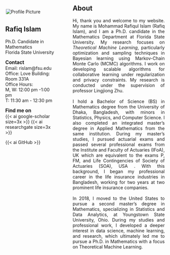 <script async src="https://pagead2.googlesyndication.com/pagead/js/adsbygoogle.js?client=ca-pub-6878992848042528"
     crossorigin="anonymous"></script>  

:::: {.columns}
::: {.column width="35%"}
<img align="center" src='/_assets/images/profile.png' class='oval-image' alt='Profile Picture' style='align-right; margin-left: 2px; margin-bottom: 5px; margin-top: 30px'>  

## Rafiq Islam  
Ph.D. Candidate in Mathematics  
<a href='https://fsu.edu' target='_blank' style='text-decoration:none'>Florida State University</a>  

<span style='font-size: 1.1em; font-weight: bold; margin-top: 50px; margin-bottom: 50px;'>Contact</span>  
    Email: <a href="mailto:rislam@fsu.edu" style="text-decoration:none"> rislam@fsu.edu</a>  
    Office: <a href="https://maps.app.goo.gl/p25RvKR6jiecRYsG9" target="_blank" style="text-decoration:none"> Love Building: Room 331A</a>  
    Office Hours: <br>
    M, W: 12:00 pm -1:00 pm <br>
    T: 11:30 am - 12:30 pm  

<span style='font-size: 1.1em; font-weight: bold; margin-top: 50px; margin-bottom: 50px;'>Find me on</span>  
<a href="https://scholar.google.com/citations?user=gTz5r68AAAAJ&hl=en" alt='Google Scholar' target="_blank" style="text-decoration:none"> {{< ai google-scholar size=3x >}} </a> <a href="https://www.researchgate.net/profile/Mohammad-Rafiqul-Islam-5" alt='ResearchGate' target="_blank" style="text-decoration:none"> {{< ai researchgate size=3x >}} </a> 


{{< ai GitHub >}}


:::  

::: {.column width="2%"}
:::

::: {.column width="63%"}

## About
<p style="text-align: justify">   
    Hi, thank you and welcome to my website. My name is Mohammad Rafiqul Islam (Rafiq Islam), and I am
    a Ph.D. candidate in the Mathematics Department at Florida State University. My research focuses on *Theoretical Machine Learning*, particularly optimization and sampling techniques in Bayesian learning using Markov-Chain Monte Carlo (MCMC) algorithms. I work on developing scalable algorithms for collaborative learning under regularization and privacy constraints. My research is conducted under the supervision of professor <a href="https://www.math.fsu.edu/DepartmentNews/Articles/Fac_Zhu.math" style="text-decoration:none" target="_blank"> Lingjiong Zhu</a>.<br>
    <br>
    I hold a Bachelor of Science (BS) in Mathematics degree from the <a href="https://www.du.ac.bd" style="text-decoration: none" target="_blank"> University of Dhaka, Bangladesh</a>, with minors in Statistics, Physics, and Computer Science. I also completed an integrated master's degree in Applied Mathematics from the same institution. During my master's studies, I pursued actuarial exams and passed several professional exams from the <a href="https://www.ifoa.org.uk" style="text-decoration:none" target="_blank">Institute and Faculty of Actuaries (IFoA), UK </a> which are equivalent to the exams P, FM, and Life Contingencies of <a href="https://www.soa.org" style="text-decoration:none" target="_blank"> Society of Actuaries (SOA), USA </a>. With this background, I began my professional career in the life insurance industries in Bangladesh, working for two years at two prominent life insurance companies.<br>
    <br>
    In 2018, I moved to the United States to pursue a second master’s degree in Mathematics, specializing in Statistics and Data Analytics, at Youngstown State University, Ohio. During my studies and professional work, I developed a deeper interest in data science, machine learning, and research, which ultimately led me to pursue a Ph.D. in Mathematics with a focus on Theoretical Machine Learning.
</p>  

:::
::::